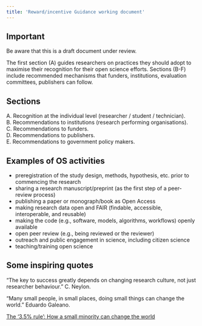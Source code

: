 ```yaml
---
title: 'Reward/incentive Guidance working document'
---
```


::: {.callout-important}
## Important

Be aware that this is a draft document under review.
:::


The first section (A) guides researchers on practices they should adopt to maximise their recognition for their open science efforts. Sections (B-F) include recommended mechanisms that funders, institutions, evaluation committees, publishers can follow.


## Sections
A. Recognition at the individual level (researcher / student / technician).  
B. Recommendations to institutions (research performing organisations).  
C. Recommendations to funders.  
D. Recommendations to publishers.  
E. Recommendations to government policy makers.  


## Examples of OS activities
  - preregistration of the study design, methods, hypothesis, etc. prior to commencing the research
  - sharing a research manuscript/preprint (as the first step of a peer-review process)
  - publishing a paper or monograph/book as Open Access
  - making research data open and FAIR (findable, accessible, interoperable, and reusable)
  - making the code (e.g., software, models, algorithms, workflows) openly available
  - open peer review (e.g., being reviewed or the reviewer)
  - outreach and public engagement in science, including citizen science
  - teaching/training open science

## Some inspiring quotes

"The key to success greatly depends on changing research culture, not just researcher behaviour." C. Neylon.  

"Many small people, in small places, doing small things can change the world." Eduardo Galeano.  

[The '3.5% rule': How a small minority can change the world](https://www.bbc.com/future/article/20190513-it-only-takes-35-of-people-to-change-the-world)

